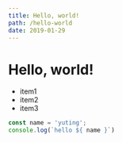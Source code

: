 ```yaml
---
title: Hello, world!
path: /hello-world
date: 2019-01-29
---
```

# Hello, world!

* item1
* item2
* item3

```javascript
const name = 'yuting';
console.log(`hello ${ name }`)
```